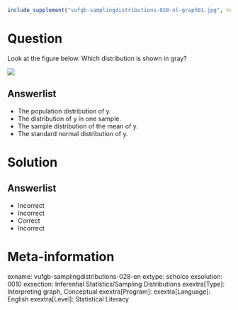 ```r
include_supplement("vufgb-samplingdistributions-028-nl-graph01.jpg", recursive = TRUE)
```

Question
========

Look at the figure below. Which distribution is shown in gray?

![](vufgb-samplingdistributions-028-nl-graph01.jpg)
  
Answerlist
----------
* The population distribution of y.
* The distribution of y in one sample.
* The sample distribution of the mean of y.
* The standard normal distribution of y.


Solution
========

Answerlist
----------
* Incorrect
* Incorrect
* Correct
* Incorrect

Meta-information
================
exname: vufgb-samplingdistributions-028-en
extype: schoice
exsolution: 0010
exsection: Inferential Statistics/Sampling Distributions
exextra[Type]: Interpreting graph, Conceptual
exextra[Program]: 
exextra[Language]: English
exextra[Level]: Statistical Literacy
